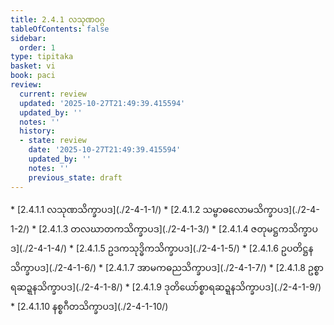 ```yaml
---
title: 2.4.1 လသုဏဝဂ္ဂ
tableOfContents: false
sidebar:
  order: 1
type: tipitaka
basket: vi
book: paci
review:
  current: review
  updated: '2025-10-27T21:49:39.415594'
  updated_by: ''
  notes: ''
  history:
  - state: review
    date: '2025-10-27T21:49:39.415594'
    updated_by: ''
    notes: ''
    previous_state: draft
---
```



<ReviewStatus review={frontmatter.review} showDetails={true} />

<HypothesisAnnotation frontmatter={frontmatter} />

<DynamicBreadcrumb />



<TableOfContents book="paci" section="2.4.1">
* [2.4.1.1 လသုဏသိက္ခာပဒ](./2-4-1-1/)
* [2.4.1.2 သမ္ဗာဓလောမသိက္ခာပဒ](./2-4-1-2/)
* [2.4.1.3 တလဃာတကသိက္ခာပဒ](./2-4-1-3/)
* [2.4.1.4 ဇတုမဋ္ဌကသိက္ခာပဒ](./2-4-1-4/)
* [2.4.1.5 ဥဒကသုဒ္ဓိကသိက္ခာပဒ](./2-4-1-5/)
* [2.4.1.6 ဥပတိဋ္ဌနသိက္ခာပဒ](./2-4-1-6/)
* [2.4.1.7 အာမကဓညသိက္ခာပဒ](./2-4-1-7/)
* [2.4.1.8 ဥစ္စာရဆဍ္ဍနသိက္ခာပဒ](./2-4-1-8/)
* [2.4.1.9 ဒုတိယော်စ္စာရဆဍ္ဍနသိက္ခာပဒ](./2-4-1-9/)
* [2.4.1.10 နစ္စဂီတသိက္ခာပဒ](./2-4-1-10/)
</TableOfContents>